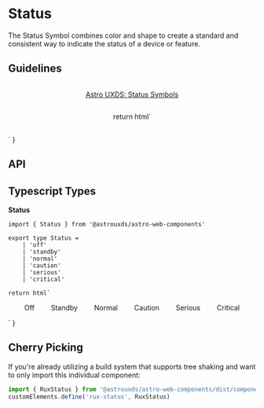 
<Meta of={StatusStories} />

# Status

The Status Symbol combines color and shape to create a standard and consistent way to indicate the status of a device or feature.

## Guidelines

* [Astro UXDS: Status Symbols](http://www.astrouxds.com/ui-components/status-symbol)

    return html`
<div style="display: flex; margin-top: 1rem;">
    <rux-status
        status="${args.status}"
        style="margin: auto;"
    ></rux-status>
</div>
    `
}

<Canvas>
  <Story of={StatusStories.Default_} />
</Canvas>

## API

<ArgsTable of="rux-status" />

## Typescript Types

**Status**

```
import { Status } from '@astrouxds/astro-web-components'
```

```
export type Status =
    | 'off'
    | 'standby'
    | 'normal'
    | 'caution'
    | 'serious'
    | 'critical'
```

    return html`
<style>
    ul {
        display: flex;
        list-style: none;
        justify-content: space-around;
        padding: 0 1rem;
    }
    ul li {
        display: flex;
        flex-direction: column;
        align-items: center;
    }
</style>
<ul>
    <li>
        <rux-status status="off"></rux-status>
        <div class="label">Off</div>
    </li>
    <li>
        <rux-status status="standby"></rux-status>
        <div class="label">Standby</div>
    </li>
    <li>
        <rux-status status="normal"></rux-status>
        <div class="label">Normal</div>
    </li>
    <li>
        <rux-status status="caution"></rux-status>
        <div class="label">Caution</div>
    </li>
    <li>
        <rux-status status="serious"></rux-status>
        <div class="label">Serious</div>
    </li>
    <li>
        <rux-status status="critical"></rux-status>
        <div class="label">Critical</div>
    </li>
</ul>
    `
}

<Canvas>
  <Story of={StatusStories.AllVariants_} />
</Canvas>

## Cherry Picking

If you're already utilizing a build system that supports tree shaking and want to only import this individual component:

```js
import { RuxStatus } from '@astrouxds/astro-web-components/dist/components/rux-status'
customElements.define('rux-status', RuxStatus)
```
